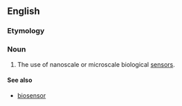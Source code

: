 ==English==

===Etymology===

{{prefix|bio|sensing}}

===Noun===
{{en-noun|-}}

# {{context|biotechnology}} The use of nanoscale or microscale biological [[sensor]]s.

====See also====
* [[biosensor]]